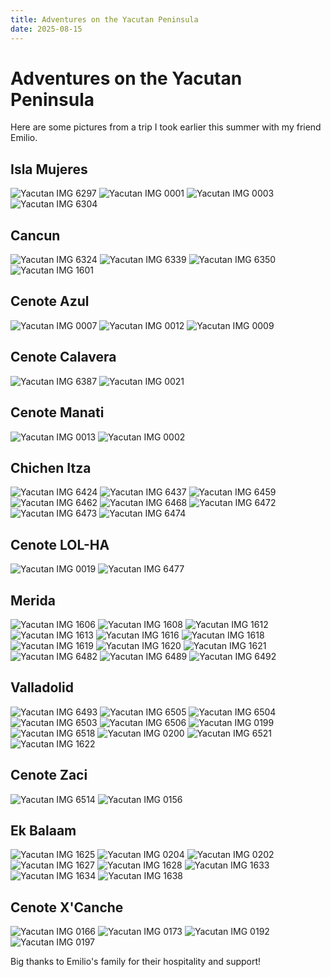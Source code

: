 ```yaml
---
title: Adventures on the Yacutan Peninsula
date: 2025-08-15
---
```


# Adventures on the Yacutan Peninsula

Here are some pictures from a trip I took earlier this summer with my friend Emilio.

## Isla Mujeres

<Row>
  <Img
    src="yacutan/IMG_6297.JPG"
    alt="Yacutan IMG 6297"
    caption="" />
  <Img
    src="yacutan/IMG_0001.JPG"
    alt="Yacutan IMG 0001"
    caption="" />
  <Img
    src="yacutan/IMG_0003.jpg"
    alt="Yacutan IMG 0003"
    caption="" />
  <Img
    src="yacutan/IMG_6304.JPG"
    alt="Yacutan IMG 6304"
    caption="" />
</Row>

## Cancun

<Row>
  <Img
    src="yacutan/IMG_6324.JPG"
    alt="Yacutan IMG 6324"
    caption="" />
  <Img
    src="yacutan/IMG_6339.JPG"
    alt="Yacutan IMG 6339"
    caption="" />
  <Img
    src="yacutan/IMG_6350.JPG"
    alt="Yacutan IMG 6350"
    caption="" />
  <Img
    src="yacutan/IMG_1601.JPG"
    alt="Yacutan IMG 1601"
    caption="" />
</Row>

## Cenote Azul

<Row>
  <Img
    src="yacutan/IMG_0007.jpg"
    alt="Yacutan IMG 0007"
    caption="" />
  <Img
    src="yacutan/IMG_0012.jpg"
    alt="Yacutan IMG 0012"
    caption="" />
  <Img
    src="yacutan/IMG_0009.jpg"
    alt="Yacutan IMG 0009"
    caption="" />
</Row>

## Cenote Calavera

<Row>
  <Img
    src="yacutan/IMG_6387.JPG"
    alt="Yacutan IMG 6387"
    caption="" />
  <Img
    src="yacutan/IMG_0021.JPG"
    alt="Yacutan IMG 0021"
    caption="" />
</Row>

## Cenote Manati

<Row>
  <Img
    src="yacutan/IMG_0013.jpg"
    alt="Yacutan IMG 0013"
    caption="" />
  <Img
    src="yacutan/IMG_0002.JPG"
    alt="Yacutan IMG 0002"
    caption="" />
</Row>

## Chichen Itza

<Row>
  <Img
    src="yacutan/IMG_6424.JPG"
    alt="Yacutan IMG 6424"
    caption="" />
  <Img
    src="yacutan/IMG_6437.JPG"
    alt="Yacutan IMG 6437"
    caption="" />
  <Img
    src="yacutan/IMG_6459.JPG"
    alt="Yacutan IMG 6459"
    caption="" />
  <Img
    src="yacutan/IMG_6462.JPG"
    alt="Yacutan IMG 6462"
    caption="" />
</Row>

<Row>
  <Img
    src="yacutan/IMG_6468.JPG"
    alt="Yacutan IMG 6468"
    caption="" />
  <Img
    src="yacutan/IMG_6472.JPG"
    alt="Yacutan IMG 6472"
    caption="" />
  <Img
    src="yacutan/IMG_6473.JPG"
    alt="Yacutan IMG 6473"
    caption="" />
  <Img
    src="yacutan/IMG_6474.JPG"
    alt="Yacutan IMG 6474"
    caption="" />
</Row>

## Cenote LOL-HA

<Row>
  <Img
    src="yacutan/IMG_0019.jpg"
    alt="Yacutan IMG 0019"
    caption="" />
  <Img
    src="yacutan/IMG_6477.JPG"
    alt="Yacutan IMG 6477"
    caption="" />
</Row>

## Merida

<Row>
  <Img
    src="yacutan/IMG_1606.JPG"
    alt="Yacutan IMG 1606"
    caption="" />
  <Img
    src="yacutan/IMG_1608.JPG"
    alt="Yacutan IMG 1608"
    caption="" />
  <Img
    src="yacutan/IMG_1612.JPG"
    alt="Yacutan IMG 1612"
    caption="" />
  <Img
    src="yacutan/IMG_1613.JPG"
    alt="Yacutan IMG 1613"
    caption="" />
</Row>

<Row>
  <Img
    src="yacutan/IMG_1616.JPG"
    alt="Yacutan IMG 1616"
    caption="" />
  <Img
    src="yacutan/IMG_1618.JPG"
    alt="Yacutan IMG 1618"
    caption="" />
  <Img
    src="yacutan/IMG_1619.JPG"
    alt="Yacutan IMG 1619"
    caption="" />
  <Img
    src="yacutan/IMG_1620.JPG"
    alt="Yacutan IMG 1620"
    caption="" />
</Row>

<Row>
  <Img
    src="yacutan/IMG_1621.JPG"
    alt="Yacutan IMG 1621"
    caption="" />
  <Img
    src="yacutan/IMG_6482.JPG"
    alt="Yacutan IMG 6482"
    caption="" />
  <Img
    src="yacutan/IMG_6489.JPG"
    alt="Yacutan IMG 6489"
    caption="" />
  <Img
    src="yacutan/IMG_6492.JPG"
    alt="Yacutan IMG 6492"
    caption="" />
</Row>

## Valladolid

<Row>
  <Img
    src="yacutan/IMG_6493.JPG"
    alt="Yacutan IMG 6493"
    caption="" />
  <Img
    src="yacutan/IMG_6505.JPG"
    alt="Yacutan IMG 6505"
    caption="" />
  <Img
    src="yacutan/IMG_6504.JPG"
    alt="Yacutan IMG 6504"
    caption="" />
  <Img
    src="yacutan/IMG_6503.JPG"
    alt="Yacutan IMG 6503"
    caption="" />
</Row>

<Row>
  <Img
    src="yacutan/IMG_6506.JPG"
    alt="Yacutan IMG 6506"
    caption="" />
  <Img
    src="yacutan/IMG_0199.jpg"
    alt="Yacutan IMG 0199"
    caption="" />
  <Img
    src="yacutan/IMG_6518.JPG"
    alt="Yacutan IMG 6518"
    caption="" />
  <Img
    src="yacutan/IMG_0200.jpg"
    alt="Yacutan IMG 0200"
    caption="" />
</Row>

<Row>
  <Img
    src="yacutan/IMG_6521.JPG"
    alt="Yacutan IMG 6521"
    caption="" />
  <Img
    src="yacutan/IMG_1622.JPG"
    alt="Yacutan IMG 1622"
    caption="" />
</Row>

## Cenote Zaci

<Row>
  <Img
    src="yacutan/IMG_6514.JPG"
    alt="Yacutan IMG 6514"
    caption="" />
  <Img
    src="yacutan/IMG_0156.jpg"
    alt="Yacutan IMG 0156"
    caption="" />
</Row>

## Ek Balaam

<Row>
  <Img
    src="yacutan/IMG_1625.JPG"
    alt="Yacutan IMG 1625"
    caption="" />
  <Img
    src="yacutan/IMG_0204.jpg"
    alt="Yacutan IMG 0204"
    caption="" />
  <Img
    src="yacutan/IMG_0202.jpg"
    alt="Yacutan IMG 0202"
    caption="" />
  <Img
    src="yacutan/IMG_1627.JPG"
    alt="Yacutan IMG 1627"
    caption="" />
</Row>

<Row>
  <Img
    src="yacutan/IMG_1628.JPG"
    alt="Yacutan IMG 1628"
    caption="" />
  <Img
    src="yacutan/IMG_1633.JPG"
    alt="Yacutan IMG 1633"
    caption="" />
  <Img
    src="yacutan/IMG_1634.JPG"
    alt="Yacutan IMG 1634"
    caption="" />
  <Img
    src="yacutan/IMG_1638.JPG"
    alt="Yacutan IMG 1638"
    caption="" />
</Row>

## Cenote X'Canche

<Row>
  <Img
    src="yacutan/IMG_0166.jpg"
    alt="Yacutan IMG 0166"
    caption="" />
  <Img
    src="yacutan/IMG_0173.jpg"
    alt="Yacutan IMG 0173"
    caption="" />
  <Img
    src="yacutan/IMG_0192.jpg"
    alt="Yacutan IMG 0192"
    caption="" />
  <Img
    src="yacutan/IMG_0197.jpg"
    alt="Yacutan IMG 0197"
    caption="" />
</Row>

Big thanks to Emilio's family for their hospitality and support!

